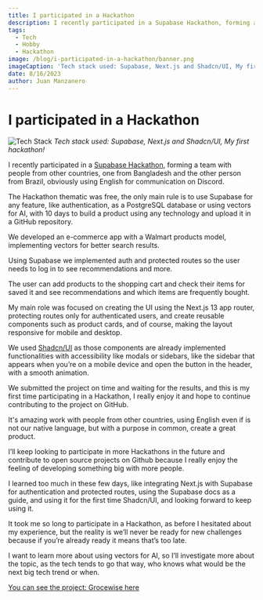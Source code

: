 ```yaml
---
title: I participated in a Hackathon
description: I recently participated in a Supabase Hackathon, forming a team with people from other countries.
tags:
  - Tech
  - Hobby
  - Hackathon
image: /blog/i-participated-in-a-hackathon/banner.png
imageCaption: 'Tech stack used: Supabase, Next.js and Shadcn/UI, My first hackathon!'
date: 8/16/2023
author: Juan Manzanero
---
```


# I participated in a Hackathon

![Tech Stack](/blog/i-participated-in-a-hackathon/banner.png)
_Tech stack used: Supabase, Next.js and Shadcn/UI, My first hackathon!_

<PostData date='August 16, 2023' author='Juan Manzanero' />

I recently participated in a [Supabase Hackathon](https://supabase.com/blog/supabase-lw8-hackathon), forming a team with people from other countries, one from Bangladesh and the other person from Brazil, obviously using English for communication on Discord.

The Hackathon thematic was free, the only main rule is to use Supabase for any feature, like authentication, as a PostgreSQL database or using vectors for AI, with 10 days to build a product using any technology and upload it in a GitHub repository.

We developed an e-commerce app with a Walmart products model, implementing vectors for better search results.

Using Supabase we implemented auth and protected routes so the user needs to log in to see recommendations and more.

The user can add products to the shopping cart and check their items for saved it and see recommendations and which items are frequently bought.

My main role was focused on creating the UI using the Next.js 13 app router, protecting routes only for authenticated users, and create reusable components such as product cards, and of course, making the layout responsive for mobile and desktop.

We used [Shadcn/UI](https://ui.shadcn.com/) as those components are already implemented functionalities with accessibility like modals or sidebars, like the sidebar that appears when you’re on a mobile device and open the button in the header, with a smooth animation.

We submitted the project on time and waiting for the results, and this is my first time participating in a Hackathon, I really enjoy it and hope to continue contributing to the project on GitHub.

It's amazing work with people from other countries, using English even if is not our native language, but with a purpose in common, create a great product.

I’ll keep looking to participate in more Hackathons in the future and contribute to open source projects on Github because I really enjoy the feeling of developing something big with more people.

I learned too much in these few days, like integrating Next.js with Supabase for authentication and protected routes, using the Supabase docs as a guide, and using it for the first time Shadcn/UI, and looking forward to keep using it.

It took me so long to participate in a Hackathon, as before I hesitated about my experience, but the reality is we’ll never be ready for new challenges because if you’re already ready it means that’s too late.

I want to learn more about using vectors for AI, so I’ll investigate more about the topic, as the tech tends to go that way, who knows what would be the next big tech trend or when.

[You can see the project: Grocewise here](https://groce-wise.vercel.app/)
